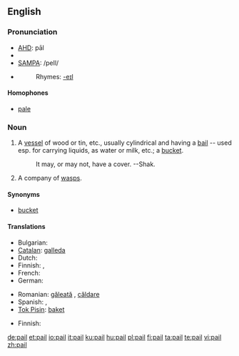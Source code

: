 ==English==

===Pronunciation===
* [[w:AHD|AHD]]: pāl
* {{IPA|/peɪl/}}
* [[w:SAMPA|SAMPA]]: /peIl/
* {{audio|en-us-pail.ogg|Audio (US)}}
*: Rhymes: [[Rhymes:English:-eɪl|-eɪl]]

====Homophones====
* [[pale]]

===Noun===
{{en-noun}}

# A [[vessel]] of wood or tin, etc., usually cylindrical and having a [[bail]] -- used esp. for carrying liquids, as water or milk, etc.; a [[bucket]].
#: It may, or may not, have a cover. --Shak. <!--how is this a quotation?-->
# A company of [[wasp]]s.

====Synonyms====
* [[bucket]]

====Translations====
{{trans-top|vessel}}
* Bulgarian: {{t+|bg|ведро|n|tr=vedro|sc=Cyrl}}
* [[Catalan]]: [[galleda]] {{f}}
* Dutch: {{t+|nl|emmer|m}}
* Finnish: {{t+|fi|sanko}}, {{t+|fi|ämpäri}}
* French: {{t+|fr|seau|m}}
* German: {{t+|de|Eimer|m}}
{{trans-mid}}
* Romanian: [[găleată]] {{f}}, [[căldare]] {{f}}
* Spanish: {{t-|es|cubo|m}}, {{t+|es|balde|m}}
* [[Tok Pisin]]: [[baket]]
{{trans-bottom}}

{{trans-top|company of wasps}}
* Finnish: {{t+|fi|parvi}}
{{trans-mid}}
{{trans-bottom}}

[[de:pail]]
[[et:pail]]
[[io:pail]]
[[it:pail]]
[[ku:pail]]
[[hu:pail]]
[[pl:pail]]
[[fi:pail]]
[[ta:pail]]
[[te:pail]]
[[vi:pail]]
[[zh:pail]]